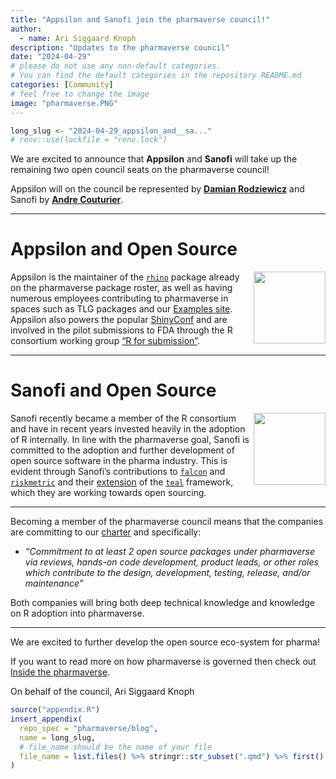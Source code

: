 ```yaml
---
title: "Appsilon and Sanofi join the pharmaverse council!"
author:
  - name: Ari Siggaard Knoph
description: "Updates to the pharmaverse council"
date: "2024-04-29"
# please do not use any non-default categories.
# You can find the default categories in the repository README.md
categories: [Community]
# feel free to change the image
image: "pharmaverse.PNG"
---
```


<!--------------- typical setup ----------------->

```r
long_slug <- "2024-04-29_appsilon_and__sa..."
# renv::use(lockfile = "renv.lock")
```

<!--------------- post begins here ----------------->

We are excited to announce that **Appsilon** and **Sanofi** will take up the remaining two open council seats on the pharmaverse council!

Appsilon will on the council be represented by [**Damian Rodziewicz**](https://www.linkedin.com/in/drodziewicz/) and Sanofi by [**Andre Couturier**](https://www.linkedin.com/in/andre-couturier-1800b447/).

------------------------------------------------------------------------


# Appsilon and Open Source 
<img src="https://assets-global.website-files.com/6525256482c9e9a06c7a9d3c/6539655f4ca172cfc5deaad8_Appsilon_logo.svg" align="right" height="115"/>

Appsilon is the maintainer of the [`rhino`](https://appsilon.github.io/rhino/) package already on the pharmaverse package roster, as well as having numerous employees contributing to pharmaverse in spaces such as TLG packages and our [Examples site](https://pharmaverse.github.io/examples/).
Appsilon also powers the popular [ShinyConf](https://www.shinyconf.com/) and are involved in the pilot submissions to FDA through the R consortium working group ["R for submission"](https://rconsortium.github.io/submissions-wg/).

------------------------------------------------------------------------


# Sanofi and Open Source 
<img src="https://upload.wikimedia.org/wikipedia/commons/f/f5/Sanofi-2022.svg" align="right" height="115"/>

Sanofi recently became a member of the R consortium and have in recent years invested heavily in the adoption of R internally.
In line with the pharmaverse goal, Sanofi is committed to the adoption and further development of open source software in the pharma industry.
This is evident through Sanofi's contributions to [`falcon`](https://pharmaverse.github.io/falcon/) and [`riskmetric`](https://pharmar.github.io/riskmetric/) and their [extension](https://phuse.s3.eu-central-1.amazonaws.com/Archive/2024/Connect/US/Bethesda/PAP_ET10.pdf) of the [`teal`](https://insightsengineering.github.io/teal/latest-tag/) framework, which they are working towards open sourcing.

------------------------------------------------------------------------

Becoming a member of the pharmaverse council means that the companies are committing to our [charter](https://pharmaverse.org/contribute/council/) and specifically:

-   *"Commitment to at least 2 open source packages under pharmaverse via reviews, hands-on code development, product leads, or other roles which contribute to the design, development, testing, release, and/or maintenance"*

Both companies will bring both deep technical knowledge and knowledge on R adoption into pharmaverse.

----

We are excited to further develop the open source eco-system for pharma!

If you want to read more on how pharmaverse is governed then check out [Inside the pharmaverse](https://pharmaverse.github.io/blog/posts/2024-03-04_inside_the__phar.../inside_the__pharmaverse.html).

On behalf of the council, Ari Siggaard Knoph

<!--------------- appendices go here ----------------->

```r
source("appendix.R")
insert_appendix(
  repo_spec = "pharmaverse/blog",
  name = long_slug,
  # file_name should be the name of your file
  file_name = list.files() %>% stringr::str_subset(".qmd") %>% first()
)
```

